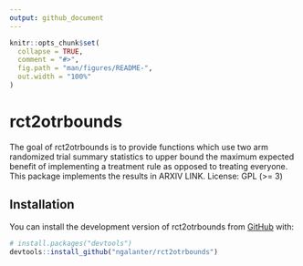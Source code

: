 ```yaml
---
output: github_document
---
```


<!-- README.md is generated from README.Rmd. Please edit that file -->

```r
knitr::opts_chunk$set(
  collapse = TRUE,
  comment = "#>",
  fig.path = "man/figures/README-",
  out.width = "100%"
)
```

# rct2otrbounds



The goal of rct2otrbounds is to provide functions which use two arm randomized trial summary statistics to upper bound the maximum expected benefit of implementing a treatment rule as opposed to treating everyone. This package implements the results in ARXIV LINK.
License: GPL (>= 3)

## Installation

You can install the development version of rct2otrbounds from [GitHub](https://github.com/) with:

``` r
# install.packages("devtools")
devtools::install_github("ngalanter/rct2otrbounds")
```
